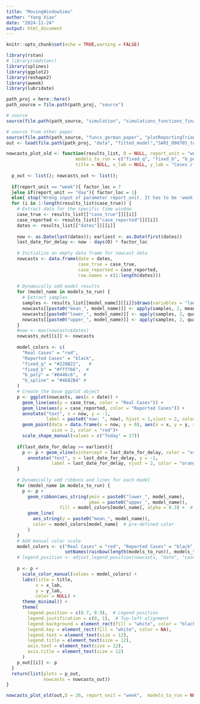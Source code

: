 ```yaml
---
title: "MovingWindowSims"
author: "Yang Xiao"
date: "2024-11-24"
output: html_document
---
```


```r
knitr::opts_chunk$set(echo = TRUE,warning = FALSE)

library(rstan)
# library(cmdstanr)
library(splines)
library(ggplot2)
library(reshape2)
library(aweek)
library(lubridate)

```

```r
path_proj = here::here()
path_source = file.path(path_proj, "source")

# source
source(file.path(path_source, "simulation", "simulations_functions_final.R"))

# source from other paper
source(file.path(path_source, "funcs_german_paper", "plotReportingTriangle.R"))
out <- load(file.path(path_proj, "data", "fitted_model","SARI_090705_to_100606_seven.RData"))
```


```r
nowcasts_plot_old <- function(results_list, D = NULL, report_unit = "week",
                          models_to_run = c("fixed_q", "fixed_b", "b_poly", "b_spline"),
                          title = NULL, x_lab = NULL, y_lab = "Cases / Nowcast") {
  
  p_out <- list(); nowcasts_out <- list();
  
  if(report_unit == "week"){ factor_loc = 7
  }else if(report_unit == "day"){ factor_loc = 1}
  else{ stop("Wrong input of parameter report_unit. It has to be 'week' or 'day'.")}
  for (i in 1:length(results_list$case_true)) {
    # Extract data for the specific time window
    case_true <- results_list[["case_true"]][[i]]
    case_reported <- results_list[["case_reported"]][[i]]
    dates <- results_list[["dates"]][[i]]
    
    now <- as.Date(last(dates)); earliest <- as.Date(first(dates))
    last_date_for_delay <- now - days(D) * factor_loc
    
    # Initialize an empty data frame for nowcast data
    nowcasts <- data.frame(date = dates,
                           case_true = case_true,
                           case_reported = case_reported,
                           row.names = c(1:length(dates)))
    
    # Dynamically add model results
    for (model_name in models_to_run) {
      # Extract samples
      samples <- results_list[[model_name]][[i]]$draws(variables = "lambda_t", format = "draws_matrix") 
      nowcasts[[paste0("mean_", model_name)]] <- apply(samples, 2, mean)
      nowcasts[[paste0("lower_", model_name)]] <- apply(samples, 2, quantile, probs = 0.025)
      nowcasts[[paste0("upper_", model_name)]] <- apply(samples, 2, quantile, probs = 0.975)
    }
    #now <- max(nowcasts$dates)
    nowcasts_out[[i]] <- nowcasts
    
    model_colors <- c(
      "Real Cases" = "red", 
      "Reported Cases" = "black",
      "fixed_q" = "#228B22",   # 
      "fixed_b" = "#ffff66",  # 
      "b_poly" = "#8446c6",  # 
      "b_spline" = "#4682B4" # 
    )
    # Create the base ggplot object
    p <- ggplot(nowcasts, aes(x = date)) +
      geom_line(aes(y = case_true, color = "Real Cases")) +
      geom_line(aes(y = case_reported, color = "Reported Cases")) +
      annotate("text", x = now, y = -1, 
               label = paste0("now: ", now), hjust = 1,vjust = 2, color = "red") +
      geom_point(data = data.frame(x = now, y = 0), aes(x = x, y = y, shape = "Today"), 
                 size = 2, color = "red")+
      scale_shape_manual(values = c("Today" = 17)) 
    
    if(last_date_for_delay >= earliest){
      p <- p + geom_vline(xintercept = last_date_for_delay, color = "orange", linetype = "dashed", size = 1) +
        annotate("text", x = last_date_for_delay, y = -1, 
                 label = last_date_for_delay, vjust = 2, color = "orange") 
    }
    
    # Dynamically add ribbons and lines for each model
    for (model_name in models_to_run) {
      p <- p +
        geom_ribbon(aes_string(ymin = paste0("lower_", model_name),
                               ymax = paste0("upper_", model_name)),
                    fill = model_colors[model_name], alpha = 0.3) +  # Use model name as fill color
        geom_line(
          aes_string(y = paste0("mean_", model_name)), 
          color = model_colors[model_name]  # pre-defined color
        )
    }
    # Add manual color scale
    model_colors <- c("Real Cases" = "red", "Reported Cases" = "black",
                      setNames(rainbow(length(models_to_run)), models_to_run))  # Dynamic colors
    # legend_position <- adjust_legend_position(nowcasts, "date", "case_true")
    
    p <- p +
      scale_color_manual(values = model_colors) +
      labs(title = title,
           x = x_lab,
           y = y_lab,
           color = NULL) +
      theme_minimal() +
      theme(
        legend.position = c(0.7, 0.9),  # Legend position
        legend.justification = c(0, 1),  # Top-left alignment
        legend.background = element_rect(fill = "white", color = "black", size = 0.5, linetype = "solid"), # Legend border
        legend.key = element_rect(fill = "white", color = NA),
        legend.text = element_text(size = 12),
        legend.title = element_text(size = 12),
        axis.text = element_text(size = 12),
        axis.title = element_text(size = 12)
      )
    p_out[[i]] <- p
  }
  return(list(plots = p_out,
              nowcasts = nowcasts_out))
}

```


```r
nowcasts_plot_old(out,D = 26, report_unit = "week",  models_to_run = NULL)[["plots"]]
```





